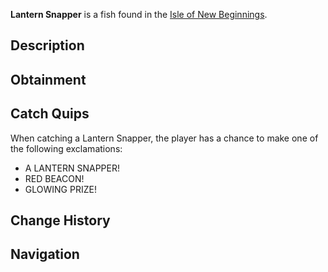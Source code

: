 {{FishInfobox
|image          = Lantern Snapper.png
|rarity         = Legendary
|sea            = Second Sea
|location       = [[Isle of New Beginnings]]
|sublocation    = 
|sources        = Fishing Rod
|radar_location = 
|prog_speed     = -60
|xp             = 660
|weather        = Clear
|time           = Night
|season         = Summer
|bait           = Crystal Bananas
|base_weight    = 90
|base_value     = 1386
|weight_range   = 57
|base_chance    = 30
|base_resil     = 28
}}
'''Lantern Snapper''' is a {{Rarity|Legendary}} fish found in the [[Isle of New Beginnings]].

== Description ==
{{Description|A tiny red fish glowing like a lantern, illuminating the reef’s shadows.|Bestiary Entry}}

== Obtainment ==
{{Description|Its light dances in the warm twilight glow.|Bestiary Hint}}
{{Fish Availability|
Isle of New Beginnings
|top_rods      = 
Steady Rod\173464.38\236281.66;
Krampus's Rod\160753.79\247240.12;
Magma Rod\159764.59\250711.78;
Plastic Rod\154265.03\209649.92;
Free Spirit Rod\145773.4\234678.01;
Firefly Rod\118793.14\341332.49;
Adventurer's Rod\99227.63\287248.2;
Astralhook Rod\135015.75\258139.74;
Fischer's Rod\116359.85\223040.02;
Fast Rod\113154.18\218478.44;
Buddy Bond Rod\94795.86\222031.25;
Blazebringer Rod\113340.68\187373.37;
Verdant Shear Rod\104973.76\176712.95;
Trident Rod\101711.6\131514.44;
Ethereal Prism Rod\70980.78\116322.53;
Seraphic Rod\70842.77\119256.8;
No-Life Rod\69018.9\119054.37;
Challenger's Rod\68503.16\118305.15;
Rod Of The Forgotten Fang\65783.25\111083.8;
Rod Of The Exalted One\65469.19\108877.97;
Rod Of The Depths\63543.99\108323.01;
Depthseeker Rod\62050.92\108352.72;
Volcanic Rod\61466.45\107592.55;
Avalanche Rod\61079.65\106417.78;
Zeus Rod\60902.42\106605.26
|recommended   = Free Spirit Rod
}}

== Catch Quips ==
When catching a Lantern Snapper, the player has a chance to make one of the following exclamations:
* A LANTERN SNAPPER!
* RED BEACON!
* GLOWING PRIZE!

== Change History ==
{{Change History|{{subst:Current Version}}}}

== Navigation ==
{{Fish Navbox|Isle of New Beginnings}}